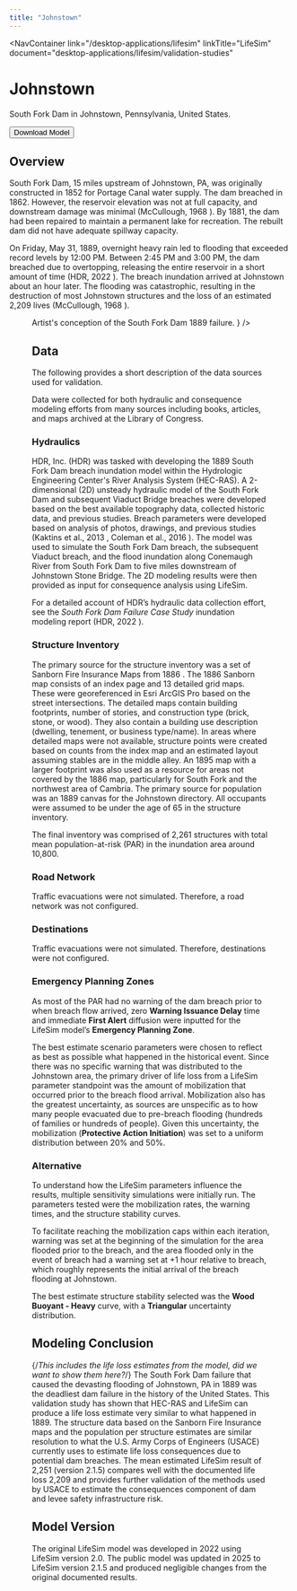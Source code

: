 ```yaml
---
title: "Johnstown"
---
```



<NavContainer 
  link="/desktop-applications/lifesim"
  linkTitle="LifeSim"
  document="desktop-applications/lifesim/validation-studies"
></NavContainer>

# Johnstown

South Fork Dam in Johnstown, Pennsylvania, United States.

<Button href="https://www.rmc.usace.army.mil/Software/LifeSim/">Download Model</Button>

## Overview

South Fork Dam, 15 miles upstream of Johnstown, PA, was originally constructed in 1852 for Portage Canal water supply. The dam breached in 1862. However, the reservoir elevation was 
not at full capacity, and downstream damage was minimal (McCullough, 1968  <Citation citationKey="McCullough1968"/>). By 1881, the dam had been repaired to maintain a permanent lake for recreation. 
The rebuilt dam did not have adequate spillway capacity. 

On Friday, May 31, 1889, overnight heavy rain led to flooding that exceeded record levels 
by 12:00 PM. Between 2:45 PM and 3:00 PM, the dam breached due to overtopping, releasing the entire reservoir in a short amount of time (HDR, 2022 <Citation citationKey="HDR2022"/>). 
The breach 
inundation arrived at Johnstown about an hour later. The flooding was catastrophic, resulting in the destruction of most Johnstown structures and the loss of 
an estimated 2,209 lives (McCullough, 1968  <Citation citationKey="McCullough1968"/>).

<Figure
  figKey="southforkdam-conception"
  src="figures/desktop-applications/lifesim/validation-studies/v1.0/figures/figure5.png"
  alt="Artist's conception of the South Fork Dam 1889 failure."
  caption={
    <>
      Artist's conception of the South Fork Dam 1889 failure. <Citation citationKey="NPS2025"/>
    </>
  }
/>

## Data

The following provides a short description of the data sources used for validation. 

Data were collected for both hydraulic and consequence modeling efforts from many sources including books, articles, and maps archived at the Library of Congress.

### Hydraulics

HDR, Inc. (HDR) was tasked with developing the 1889 South Fork Dam breach inundation model within the Hydrologic Engineering Center's River Analysis 
System (HEC-RAS). A 2-dimensional (2D) unsteady hydraulic model of the South Fork Dam and subsequent Viaduct Bridge breaches were developed based on the best available 
topography data, collected historic data, and previous studies. Breach parameters were developed based on analysis of photos, drawings, and previous studies 
(Kaktins et al., 2013 <Citation citationKey="Kaktins2013"/>, Coleman et al., 2016 <Citation citationKey="Coleman2016"/>). The model was used to simulate the South Fork Dam breach, 
the subsequent Viaduct breach, and the flood inundation 
along Conemaugh River from South Fork Dam to five miles downstream of Johnstown Stone Bridge. The 2D modeling results were then provided as input for consequence 
analysis using LifeSim. 

For a detailed account of HDR’s hydraulic data collection effort, see the *South Fork Dam Failure Case Study* inundation modeling report (HDR, 2022
<Citation citationKey="HDR2022"/>).

### Structure Inventory

The primary source for the structure inventory was a set of Sanborn Fire Insurance Maps from 1886 <Citation citationKey="SanbornJohnstown1886"/>. The 1886 Sanborn map 
consists of an index page and 13 detailed grid maps. These were georeferenced in Esri ArcGIS 
Pro based on the street intersections. The detailed maps contain building footprints, number of stories, and construction type (brick, stone, or wood). They 
also contain a building use description (dwelling, tenement, or business type/name). In areas where detailed maps were not available, structure points were 
created based on counts from the index map and an estimated layout assuming stables are in the middle alley. An 1895 map <Citation citationKey="SanbornSouthFork1895"/> with a larger 
footprint was also used 
as a resource for areas not covered by the 1886 map, particularly for South Fork and the northwest area of Cambria. The primary source for population was an
1889 canvas for the Johnstown directory. All occupants were assumed to be under the age of 65 in the structure 
inventory.

The final inventory was comprised of 2,261 structures with total mean population-at-risk (PAR) in the inundation area around 10,800. 

### Road Network

Traffic evacuations were not simulated. Therefore, a road network was not configured.

### Destinations

Traffic evacuations were not simulated. Therefore, destinations were not configured.

### Emergency Planning Zones

As most of the PAR had no warning of the dam breach prior to when breach flow arrived, zero **Warning Issuance Delay** time and immediate **First Alert** 
diffusion were inputted for the LifeSim model’s **Emergency Planning Zone**. 

The best estimate scenario parameters were chosen to reflect as best as possible what happened in the historical event. Since there was no specific 
warning that was distributed to the Johnstown area, the primary driver of life loss from a LifeSim parameter standpoint was the amount of mobilization 
that occurred prior to the breach flood arrival. Mobilization also has the greatest uncertainty, as sources are unspecific as to how many people 
evacuated due to pre-breach flooding (hundreds of families or hundreds of people). Given this uncertainty, the mobilization (**Protective Action Initiation**) 
was set to a uniform distribution between 20% and 50%.

### Alternative

To understand how the LifeSim parameters influence the results, multiple sensitivity simulations were initially run. The parameters tested were the 
mobilization rates, the warning times, and the structure stability curves. 

To facilitate reaching the mobilization caps within each iteration, warning was set at the beginning of the simulation for the area flooded prior to the 
breach, and the area flooded only in the event of breach had a warning set at +1 hour relative to breach, which roughly represents the initial arrival of 
the breach flooding at Johnstown.

The best estimate structure stability selected was the **Wood Buoyant - Heavy** curve, with a **Triangular** uncertainty distribution.

## Modeling Conclusion
{/*This includes the life loss estimates from the model, did we want to show them here?*/}
The South Fork Dam failure that caused the devasting flooding of Johnstown, PA in 1889 was the deadliest dam failure in the history of the United States. 
This validation study has shown that HEC-RAS and LifeSim can produce a life loss estimate very similar to what happened in 1889. The structure data based on 
the Sanborn Fire Insurance maps and the population per structure estimates are similar resolution to what the U.S. Army Corps of Engineers (USACE) currently uses to estimate life loss 
consequences due to potential dam breaches. The mean estimated LifeSim result of 2,251 (version 2.1.5) compares well with the documented life loss 2,209 and provides 
further validation of the methods used by USACE to estimate the consequences component of dam and levee safety infrastructure risk.

## Model Version

The original LifeSim model was developed in 2022 using LifeSim version 2.0. The public model was updated in 2025 to LifeSim version 2.1.5 and produced 
negligible changes from the original documented results. 

<CitationFootnote />
